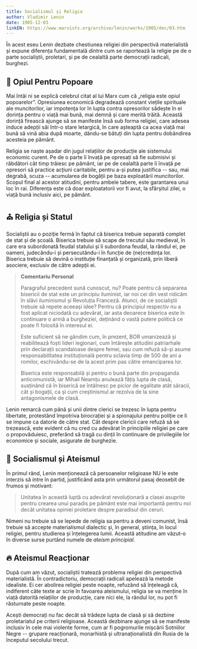 ```yaml
---
title: Socialismul și Religia
author: Vladimir Lenin
date: 1905-12-03
linkEN: https://www.marxists.org/archive/lenin/works/1905/dec/03.htm
---
```


În acest eseu Lenin dezbate chestiunea religiei din perspectivă materialistă și expune diferența fundamentală dintre cum se raportează la religie pe de o parte socialiștii, proletari, și pe de cealaltă parte democrații radicali, burghezi.

## 💊 Opiul Pentru Popoare

Mai întâi ni se explică celebrul citat al lui Marx cum că „religia este opiul popoarelor”. Opresiunea economică degradează constant viețile spirituale ale muncitorilor, iar impotența lor în lupta contra opresorilor sădește în ei dorința pentru o viață mai bună, mai demnă și care merită trăită. Această dorință firească ajunge să se manifeste însă sub forma religiei, care adesea induce adepții săi într-o stare letargică, în care așteaptă ca acea viață mai bună să vină abia după moarte, dându-se bătuți din lupta pentru dobândirea acesteia pe pământ.

Religia se naște așadar din jugul relațiilor de producție ale sistemului economic curent. Pe de o parte îi învață pe opresați să fie submisivi și răbdători cât timp trăiesc pe pământ, iar pe de cealaltă parte îi învață pe opresori să practice acțiuni caritabile, pentru a-și putea justifica -- sau, mai degrabă, scuza -- acumularea de bogății pe baza exploatării muncitorilor. Scopul final al acestor atitudini, pentru ambele tabere, este garantarea unui loc în rai. Diferența este că doar exploatatorii vor fi avut, la sfârșitul zilei, o viață bună inclusiv aici, pe pământ.

## ⛪️ Religia și Statul

Socialiștii au o poziție fermă în faptul că biserica trebuie separată complet de stat și de școală. Biserica trebuie să scape de trecutul său medieval, în care era subordonată feudal statului și îi subordona feudal, la rândul ei, pe oameni, judecându-i și persecutându-i în funcție de (ne)credința lor. Biserica trebuie să devină o instituție finanțată și organizată, prin liberă asociere, exclusiv de către adepții ei.

> **Comentariu Personal**
>
> Paragraful precedent sună cunoscut, nu? Poate pentru că separarea bisericii de stat este un principiu iluminist, iar noi cei din vest ridicăm în slăvi iluminismul și Revoluția Franceză. Atunci, de ce socialiștii trebuie să repete aceeași idee? Pentru că principiul respectiv nu a fost aplicat niciodată cu adevărat, iar asta deoarece biserica este în continuare o armă a burgheziei, deținând o vastă putere politică ce poate fi folosită în interesul ei.
>
> Este suficient să ne gândim cum, în prezent, BOR umanizează și reabilitează foști lideri legionari, cum întărește atitudini patriarhale prin declarații scandaloase despre femei, sau cum refuză să-și asume responsabilitatea instituțională pentru sclavia timp de 500 de ani a romilor, eschivându-se de la acest prim pas către emanciparea lor.
>
> Biserica este responsabilă și pentru o bună parte din propaganda anticomunistă, iar Mihail Neamțu anulează fățiș lupta de clasă, susținând că în biserică se întâlnesc pe picior de egalitate atât săracii, cât și bogații, ca și cum creștinismul ar rezolva de la sine antagonismele de clasă.

Lenin remarcă cum până și unii dintre clerici se trezesc în lupta pentru libertate, protestând împotriva birocrației și a spionajului pentru poliție ce li se impune ca datorie de către stat. Cât despre clericii care refuză să se trezească, este evident că nu cred cu adevărat în principiile religiei pe care o propovăduiesc, preferând să tragă cu dinții în continuare de privilegiile lor economice și sociale, asigurate de burghezie.

## 🌹 Socialismul și Ateismul

În primul rând, Lenin menționează că persoanelor religioase NU le este interzis să intre în partid, justificând asta prin următorul pasaj deosebit de frumos și motivant:

> Unitatea în această luptă cu adevărat revoluționară a clasei asuprite pentru crearea unui paradis pe pământ este mai importantă pentru noi decât unitatea opiniei proletare despre paradisul din ceruri.

Nimeni nu trebuie să se lepede de religia sa pentru a deveni comunist, însă trebuie să accepte materialismul dialectic și, în general, știința, în locul religiei, pentru studierea și înțelegerea lumii. Această atitudine am văzut-o în diverse surse purtând numele de _ateism principial_.

## 🔥 Ateismul Reacționar

După cum am văzut, socialiștii tratează problema religiei din perspectivă materialistă. În contradictoriu, democrații radicali apelează la metode idealiste. Ei cer abolirea religiei peste noapte, refuzând să înțeleagă că, indiferent câte texte ar scrie în favoarea ateismului, religia se va menține în viață datorită relațiilor de producție, care nici ele, la rândul lor, nu pot fi răsturnate peste noapte.

Acești democrați nu fac decât să trădeze lupta de clasă și să dezbine proletariatul pe criterii religioase. Această dezbinare ajunge să se manifeste inclusiv în cele mai violente forme, cum ar fi pogromurile mișcării Sotniilor Negre -- grupare reacționară, monarhistă și ultranaționalistă din Rusia de la începutul secolului trecut.

